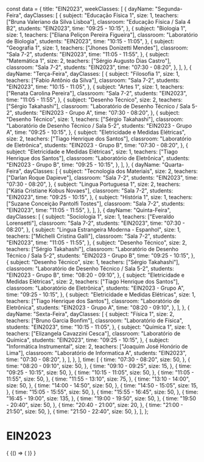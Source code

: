 const data = {
  title: "EIN2023",
  weekClasses: [
    {
      dayName: "Segunda-Feira",
      dayClasses: [
        {
          subject: "Educação Física 1",
          size: 1,
          teachers: ["Bruna Valeriano da Silva Lisboa"],
          classroom: "Educação Física / Sala 4 B2",
          students: "EIN2023",
          time: "09:25 - 10:15",
        },
        {
          subject: "Biologia 1",
          size: 1,
          teachers: ["Eliana Peliçon Pereira Figueira"],
          classroom: "Laboratório de Biologia",
          students: "EIN2023",
          time: "10:15 - 11:05",
        },
        {
          subject: "Geografia 1",
          size: 1,
          teachers: ["Jhones Donizetti Mendes"],
          classroom: "Sala 7-2",
          students: "EIN2023",
          time: "11:05 - 11:55",
        },
        {
          subject: "Matemática 1",
          size: 2,
          teachers: ["Sérgio Augusto Dias Castro"],
          classroom: "Sala 7-2",
          students: "EIN2023",
          time: "07:30 - 08:20",
        },
      ],
    },
    {
      dayName: "Terça-Feira",
      dayClasses: [
        {
          subject: "Filosofia 1",
          size: 1,
          teachers: ["Fabio Antônio da Silva"],
          classroom: "Sala 7-2",
          students: "EIN2023",
          time: "10:15 - 11:05",
        },
        {
          subject: "Artes 1",
          size: 1,
          teachers: ["Renata Carolina Pereira"],
          classroom: "Sala 7-2",
          students: "EIN2023",
          time: "11:05 - 11:55",
        },
        {
          subject: "Desenho Técnico",
          size: 2,
          teachers: ["Sérgio Takahashi"],
          classroom: "Laboratório de Desenho Técnico / Sala 5-2",
          students: "EIN2023 - Grupo A",
          time: "07:30 - 08:20",
        },
        {
          subject: "Desenho Técnico",
          size: 1,
          teachers: ["Sérgio Takahashi"],
          classroom: "Laboratório de Desenho Técnico / Sala 5-2",
          students: "EIN2023 - Grupo A",
          time: "09:25 - 10:15",
        },
        {
          subject: "Eletricidade e Medidas Elétricas",
          size: 2,
          teachers: ["Tiago Henrique dos Santos"],
          classroom: "Laboratório de Eletrônica",
          students: "EIN2023 - Grupo B",
          time: "07:30 - 08:20",
        },
        {
          subject: "Eletricidade e Medidas Elétricas",
          size: 1,
          teachers: ["Tiago Henrique dos Santos"],
          classroom: "Laboratório de Eletrônica",
          students: "EIN2023 - Grupo B",
          time: "09:25 - 10:15",
        },
      ],
    },
    {
      dayName: "Quarta-Feira",
      dayClasses: [
        {
          subject: "Tecnologia dos Materiais",
          size: 2,
          teachers: ["Darlan Roque Dapieve"],
          classroom: "Sala 7-2",
          students: "EIN2023",
          time: "07:30 - 08:20",
        },
        {
          subject: "Lingua Portuguesa 1",
          size: 2,
          teachers: ["Kátia Cristiane Kobus Novaes"],
          classroom: "Sala 7-2",
          students: "EIN2023",
          time: "09:25 - 10:15",
        },
        {
          subject: "História 1",
          size: 1,
          teachers: ["Suzane Conceição Pantolfi Tostes"],
          classroom: "Sala 7-2",
          students: "EIN2023",
          time: "11:05 - 11:55",
        },
      ],
    },
    {
      dayName: "Quinta-Feira",
      dayClasses: [
        {
          subject: "Sociologia 1",
          size: 1,
          teachers: ["Everaldo Lorensetti"],
          classroom: "Sala 7-2",
          students: "EIN2023",
          time: "07:30 - 08:20",
        },
        {
          subject: "Lingua Estrangeira Moderna - Espanhol",
          size: 1,
          teachers: ["Michelli Cristina Galli"],
          classroom: "Sala 7-2",
          students: "EIN2023",
          time: "11:05 - 11:55",
        },
        {
          subject: "Desenho Técnico",
          size: 2,
          teachers: ["Sérgio Takahashi"],
          classroom: "Laboratório de Desenho Técnico / Sala 5-2",
          students: "EIN2023 - Grupo B",
          time: "09:25 - 10:15",
        },
        {
          subject: "Desenho Técnico",
          size: 1,
          teachers: ["Sérgio Takahashi"],
          classroom: "Laboratório de Desenho Técnico / Sala 5-2",
          students: "EIN2023 - Grupo B",
          time: "08:20 - 09:10",
        },
        {
          subject: "Eletricidade e Medidas Elétricas",
          size: 2,
          teachers: ["Tiago Henrique dos Santos"],
          classroom: "Laboratório de Eletrônica",
          students: "EIN2023 - Grupo A",
          time: "09:25 - 10:15",
        },
        {
          subject: "Eletricidade e Medidas Elétricas",
          size: 1,
          teachers: ["Tiago Henrique dos Santos"],
          classroom: "Laboratório de Eletrônica",
          students: "EIN2023 - Grupo A",
          time: "08:20 - 09:10",
        },
      ],
    },
    {
      dayName: "Sexta-Feira",
      dayClasses: [
        {
          subject: "Física 1",
          size: 2,
          teachers: ["Bruno Garcia Bonfim"],
          classroom: "Laboratório de Física",
          students: "EIN2023",
          time: "10:15 - 11:05",
        },
        {
          subject: "Química 1",
          size: 1,
          teachers: ["Elizangela Cavazzini Cesca"],
          classroom: "Laboratório de Química",
          students: "EIN2023",
          time: "09:25 - 10:15",
        },
        {
          subject: "Informática Instrumental",
          size: 2,
          teachers: ["Joaquim José Honório de Lima"],
          classroom: "Laboratório de Informatica A",
          students: "EIN2023",
          time: "07:30 - 08:20",
        },
      ],
    },
  ],
  time: [
    {
      time: "07:30 - 08:20",
      size: 50,
    },
    {
      time: "08:20 - 09:10",
      size: 50,
    },
    {
      time: "09:10 - 09:25",
      size: 15,
    },
    {
      time: "09:25 - 10:15",
      size: 50,
    },
    {
      time: "10:15 - 11:05",
      size: 50,
    },
    {
      time: "11:05 - 11:55",
      size: 50,
    },
    {
      time: "11:55 - 13:10",
      size: 75,
    },
    {
      time: "13:10 - 14:00",
      size: 50,
    },
    {
      time: "14:00 - 14:50",
      size: 50,
    },
    {
      time: "14:50 - 15:05",
      size: 15,
    },
    {
      time: "15:05 - 15:55",
      size: 50,
    },
    {
      time: "15:55 - 16:45",
      size: 50,
    },
    {
      time: "16:45 - 19:00",
      size: 135,
    },
    {
      time: "19:00 - 19:50",
      size: 50,
    },
    {
      time: "19:50 - 20:40",
      size: 50,
    },
    {
      time: "20:40 - 21:00",
      size: 20,
    },
    {
      time: "21:00 - 21:50",
      size: 50,
    },
    {
      time: "21:50 - 22:40",
      size: 50,
    },
  ],
};

# EIN2023

<div>
  {
    <BrowserOnly>
      {() => (
        <Grid
          title={data.title}
          weekClasses={data.weekClasses}
          time={data.time}
        />
      )}
    </BrowserOnly>
  }
</div>
